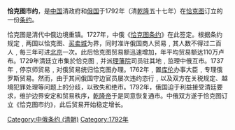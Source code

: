 {{unreferenced|time=2019-02-22T02:35:23+00:00}}
'''恰克图市约'''，是[[中国|中国]]清政府和[[俄国|俄国]]于1792年（清[[乾隆|乾隆]]五十七年）在[[恰克图|恰克图]]订立的一份[[条约|条约]]。

{{Wikisource|恰克图市约}}

恰克图是清代中俄边境重镇。1727年，中俄《[[恰克图条约|恰克图条约]]》在此签定。根据条约规定﹐两国以恰克图、[[买卖城|买卖城]]为界，同时准许俄国商人贸易﹐其人数不得过二百人﹐每三年可进[[北京|北京]]一次。此后恰克图贸易额迅速增加，年平均贸易额达110万卢布。1729年清廷立市集於恰克图﹐并派[[理藩院|理藩院]]司员驻其地﹐监理中俄互市。1737年﹐停京师贸易﹐对俄贸易统归恰克图办理。1762年﹐置[[乌兰巴托|库伦]]办事大臣﹐专理俄罗斯贸易。然而，由于其间俄国守边官员屡次违约恣行﹐以及双方在关税规定、越境犯罪处理等问题上的分歧，以致失和绝市。1792年，俄国迫于利益接受清廷要求，维护边界安定和贸易秩序，[[乾隆帝|乾隆帝]]于是同意恢复通市。中俄双方遂于恰克图订立《恰克图市约》，此后贸易开始稳定增长。

{{stub}}

[[Category:中俄条约_(清朝)|Category:中俄条约 (清朝)]]
[[Category:1792年|Category:1792年]]